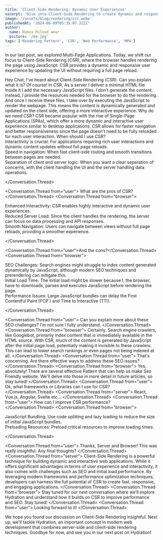 ```yaml
---
title: 'Client-Side Rendering: Dynamic User Experiences'
excerpt: 'Dive into Client-Side Rendering to create dynamic and responsive web applications using JavaScript.'
image: '/assets/blog/rendering/csr.webp'
publishedAt: '2024-06-09T05:35:07.322Z'
author:
  name: Hamza Miloud amar
  picture: '/me.jpg'
tags: ['Rendering Pattern', 'CSR', 'Web Performance', 'MPA']
---
```


In our last post, we explored Multi-Page Applications. Today, we shift our focus to Client-Side Rendering (CSR), where the browser handles rendering the page using JavaScript. CSR provides a dynamic and responsive user experience by updating the UI without requiring a full page reload.

<Conversation>
  <Conversation.Thread from="user">
    Hey Chat, I've heard about Client-Side Rendering (CSR). Can you
    explain what it is?
  </Conversation.Thread>
  <Conversation.Thread from="server">
    Of course! In CSR, As a server I deliver a minimal HTML file
    Inside it I add the necessary JavaScript files. I don't generate
    the content; instead, I provide the resources needed for the
    browser to do the rendering.
  </Conversation.Thread>
  <Conversation.Thread from="browser">
    And once I receive these files, I take over by executing the
    JavaScript to render the webpage. This means the content is
    dynamically generated and updated on the client side, offering a
    more interactive experience.
  </Conversation.Thread>
  <Conversation.Thread from="user">
    Why do we need CSR?
  </Conversation.Thread>
  <Conversation.Thread from="server">
    CSR became popular with the rise of Single-Page Applications
    (SPAs), which offer a more dynamic and interactive user experience
    similar to desktop applications. CSR allows for faster navigation
    and better responsiveness since the page doesn't need to be fully
    reloaded for each user interaction.
  </Conversation.Thread>
  <Conversation.Thread from="user">
    When should I use CSR?
  </Conversation.Thread>
  <Conversation.Thread from="browser">
    <div>
      Interactivity is crucial: For applications requiring rich user
      interactions and dynamic content updates without full page
      reloads.
    </div>
    <div>
      Speed in navigation: When fast client-side routing and smooth
    transitions between pages are needed.
    </div>
    <div>
      Separation of client and server logic: When you want a clear
      separation of concerns, with the client handling the UI and the
      server handling data operations.
    </div>
  
  </Conversation.Thread>

  <Conversation.Thread from="user">
    What are the pros of CSR?
  </Conversation.Thread>
  <Conversation.Thread from="browser">

<div>
  Enhanced Interactivity: CSR enables highly interactive and dynamic
  user experiences.
</div>
<div>
  Reduced Server Load: Since the client handles the rendering, the
  server can focus on data processing and API responses.
</div>
<div>
  Smooth Navigation: Users can navigate between views without full
  page reloads, providing a smoother experience.
</div>

  </Conversation.Thread>

  <Conversation.Thread from="user">And the cons?</Conversation.Thread>
  <Conversation.Thread from="browser">
   <div>
      SEO Challenges: Search engines might struggle to index content
    generated dynamically by JavaScript, although modern SEO
    techniques and prerendering can mitigate this.
    </div>
    <div>
      Initial Load Time: The initial load might be slower because I, the
    browser, have to downloads, parses and executes JavaScript before
    rendering the page.
    </div>
    <div>
    Performance Issues: Large JavaScript bundles can delay the First
    Contentful Paint (FCP ) and Time to Interactive (TTI).
    </div>

  </Conversation.Thread>
  
  <Conversation.Thread from="user">
    Can you explain more about these SEO challenges? I'm not sure I
    fully understand.
  </Conversation.Thread>
  <Conversation.Thread from="browser">
    Certainly. Search engine crawlers, like Googlebot, primarily index
    content that is immediately available in the HTML source. With
    CSR, much of the content is generated by JavaScript after the
    initial page load, potentially making it invisible to these
    crawlers. This can lead to lower search rankings or even pages not
    being indexed at all.
  </Conversation.Thread>
  <Conversation.Thread from="user">
    That's concerning. Are there effective ways to address these SEO
    issues?
  </Conversation.Thread>
  <Conversation.Thread from="browser">
    Yes, absolutely! There are several effective Pattern that can help
    us make Seo Friendly website. We'll delve into those in more
    detail in future articles, so stay tuned!
  </Conversation.Thread>
  <Conversation.Thread from="user">
    Ok, what frameworks or Libraries can I use for CSR?
  </Conversation.Thread>
  <Conversation.Thread from="server">
    React, Vue.js, Angular, Svelte etc...
  </Conversation.Thread>
  <Conversation.Thread from="user">
    How can I improve CSR performance?
  </Conversation.Thread>
  <Conversation.Thread from="browser">

  <div>
    JavaScript Bundling: Use code splitting and lazy loading to reduce
      the size of initial JavaScript bundles.
  </div>
  <div>
      Preloading Resources: Preload critical resources to improve
      loading times.
  </div>
    
  </Conversation.Thread>
  
  <Conversation.Thread from="user">
    Thanks, Server and Browser! This was really insightful. Any final
    thoughts?
  </Conversation.Thread>
  <Conversation.Thread from="server">
    Client-Side Rendering is a powerful technique for building dynamic
    and interactive web applications. While it offers significant
    advantages in terms of user experience and interactivity, it also
    comes with challenges such as SEO and initial load performance. By
    leveraging modern frameworks and performance optimization
    techniques, developers can harness the full potential of CSR to
    create fast, responsive, and engaging applications.
  </Conversation.Thread>
  <Conversation.Thread from="browser">
    Stay tuned for our next conversation where we’ll explore Hydration
    and understand how it builds on CSR to improve performance and
    SEO. Stay tuned!
  </Conversation.Thread>
  <Conversation.Thread from="user">
    Looking forward to it!
  </Conversation.Thread>
</Conversation>

We hope you found our discussion on Client-Side Rendering insightful. Next up, we'll tackle Hydration, an important concept in modern web development that combines server-side and client-side rendering techniques. Goodbye for now, and see you in our next post on Hydration!
